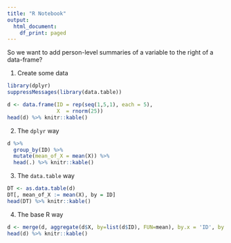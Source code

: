 ```yaml
---
title: "R Notebook"
output:
  html_document:
    df_print: paged
---
```


So we want to add person-level summaries of a variable to the right of a data-frame? 

1. Create some data 

```r
library(dplyr)
suppressMessages(library(data.table))

d <- data.frame(ID = rep(seq(1,5,1), each = 5),
                X  = rnorm(25))
head(d) %>% knitr::kable()
```

2. The `dplyr` way 

```r
d %>%
  group_by(ID) %>% 
  mutate(mean_of_X = mean(X)) %>%
  head(.) %>% knitr::kable()
```

3. The `data.table` way

```r
DT <- as.data.table(d)
DT[, mean_of_X := mean(X), by = ID]
head(DT) %>% knitr::kable()
```

4. The base R way 

```r
d <- merge(d, aggregate(d$X, by=list(d$ID), FUN=mean), by.x = 'ID', by.y = 'Group.1')
head(d) %>% knitr::kable()
```

